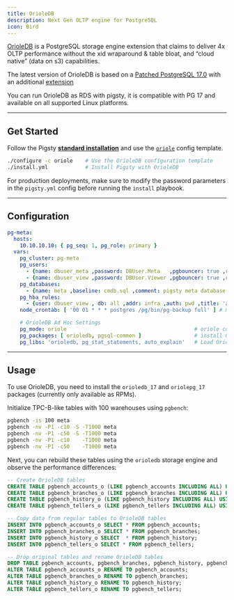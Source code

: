 ```yaml
---
title: OrioleDB
description: Next Gen OLTP engine for PostgreSQL
icon: Bird
---
```


[OrioleDB](https://orioledb.com/) is a PostgreSQL storage engine extension that claims to
deliver 4x OLTP performance without the xid wraparound & table bloat, and “cloud native” (data on s3) capabilities.

The latest version of OrioleDB is based on a [Patched PostgreSQL 17.0](https://github.com/orioledb/postgres) with an additional [extension](https://github.com/orioledb/orioledb)

You can run OrioleDB as RDS with pigsty, it is compatible with PG 17 and available on all supported Linux platforms.


------

## Get Started

Follow the Pigsty [**standard installation**](/docs/install/) and use the [`oriole`](https://github.com/pgsty/pigsty/blob/main/conf/oriole.yml) config template.

```bash
./configure -c oriole    # Use the OrioleDB configuration template
./install.yml            # Install Pigsty with OrioleDB
```

For production deployments, make sure to modify the password parameters in the `pigsty.yml` config before running the `install` playbook.



------

## Configuration

```yaml
pg-meta:
  hosts:
    10.10.10.10: { pg_seq: 1, pg_role: primary }
  vars:
    pg_cluster: pg-meta
    pg_users:
      - {name: dbuser_meta ,password: DBUser.Meta   ,pgbouncer: true ,roles: [dbrole_admin]    ,comment: pigsty admin user }
      - {name: dbuser_view ,password: DBUser.Viewer ,pgbouncer: true ,roles: [dbrole_readonly] ,comment: read-only viewer for meta database }
    pg_databases:
      - {name: meta ,baseline: cmdb.sql ,comment: pigsty meta database ,schemas: [pigsty], extensions: [orioledb]}
    pg_hba_rules:
      - {user: dbuser_view , db: all ,addr: infra ,auth: pwd ,title: 'allow grafana dashboard access cmdb from infra nodes'}
    node_crontab: [ '00 01 * * * postgres /pg/bin/pg-backup full' ] # make a full backup every 1am

    # OrioleDB Ad Hoc Settings
    pg_mode: oriole                                         # oriole compatible mode
    pg_packages: [ orioledb, pgsql-common ]                 # install OrioleDB kernel
    pg_libs: 'orioledb, pg_stat_statements, auto_explain'   # Load OrioleDB Extension
```

------

## Usage

To use OrioleDB, you need to install the `orioledb_17` and `oriolepg_17` packages (currently only available as RPMs).

Initialize TPC-B-like tables with 100 warehouses using `pgbench`:

```bash
pgbench -is 100 meta
pgbench -nv -P1 -c10 -S -T1000 meta
pgbench -nv -P1 -c50 -S -T1000 meta
pgbench -nv -P1 -c10    -T1000 meta
pgbench -nv -P1 -c50    -T1000 meta
```

Next, you can rebuild these tables using the `orioledb` storage engine and observe the performance differences:

```sql
-- Create OrioleDB tables
CREATE TABLE pgbench_accounts_o (LIKE pgbench_accounts INCLUDING ALL) USING orioledb;
CREATE TABLE pgbench_branches_o (LIKE pgbench_branches INCLUDING ALL) USING orioledb;
CREATE TABLE pgbench_history_o (LIKE pgbench_history INCLUDING ALL) USING orioledb;
CREATE TABLE pgbench_tellers_o (LIKE pgbench_tellers INCLUDING ALL) USING orioledb;

-- Copy data from regular tables to OrioleDB tables
INSERT INTO pgbench_accounts_o SELECT * FROM pgbench_accounts;
INSERT INTO pgbench_branches_o SELECT * FROM pgbench_branches;
INSERT INTO pgbench_history_o SELECT  * FROM pgbench_history;
INSERT INTO pgbench_tellers_o SELECT * FROM pgbench_tellers;

-- Drop original tables and rename OrioleDB tables
DROP TABLE pgbench_accounts, pgbench_branches, pgbench_history, pgbench_tellers;
ALTER TABLE pgbench_accounts_o RENAME TO pgbench_accounts;
ALTER TABLE pgbench_branches_o RENAME TO pgbench_branches;
ALTER TABLE pgbench_history_o RENAME TO pgbench_history;
ALTER TABLE pgbench_tellers_o RENAME TO pgbench_tellers;
```